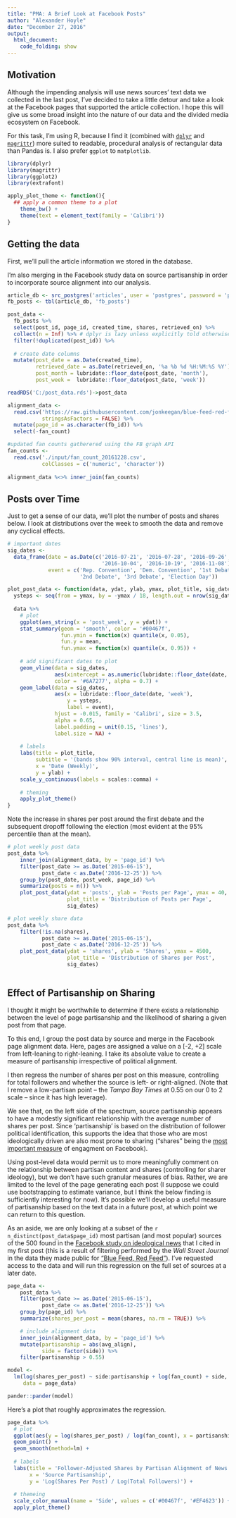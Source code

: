 ```yaml
---
title: "PMA: A Brief Look at Facebook Posts"
author: "Alexander Hoyle"
date: "December 27, 2016"
output:
  html_document:
    code_folding: show
---
```


## Motivation

Although the impending analysis will use news sources' text data we collected in the
last post, I've decided to take a little detour and take a look at the Facebook
pages that supported the article collection. I hope this will give us some broad
insight into the nature of our data and the divided media ecosystem on Facebook.

For this task, I'm using R, because I find it (combined with 
[`dplyr`](https://github.com/hadley/dplyr)
and [`magrittr`](https://github.com/tidyverse/magrittr))
more suited to readable, procedural analysis of rectangular data than Pandas is.
I also prefer `ggplot` to `matplotlib`.

```r
library(dplyr)
library(magrittr)
library(ggplot2)
library(extrafont)

apply_plot_theme <- function(){
  ## apply a common theme to a plot
    theme_bw() +
    theme(text = element_text(family = 'Calibri'))
}
```

## Getting the data

First, we'll pull the article information we stored in the database.

I'm also merging in the Facebook study data on source partisanship in order to 
incorporate source alignment into our analysis.

```r
article_db <- src_postgres('articles', user = 'postgres', password = 'postgres')
fb_posts <- tbl(article_db, 'fb_posts')

post_data <- 
  fb_posts %>%
  select(post_id, page_id, created_time, shares, retrieved_on) %>%
  collect(n = Inf) %>% # dplyr is lazy unless explicitly told otherwise
  filter(!duplicated(post_id)) %>%
  
  # create date columns
  mutate(post_date = as.Date(created_time),
         retrieved_date = as.Date(retrieved_on, '%a %b %d %H:%M:%S %Y'),
         post_month = lubridate::floor_date(post_date, 'month'),
         post_week =  lubridate::floor_date(post_date, 'week'))
```

```r
readRDS('C:/post_data.rds')->post_data
```

```r
alignment_data <-
  read.csv('https://raw.githubusercontent.com/jonkeegan/blue-feed-red-feed-sources/master/included_sources.csv',
           stringsAsFactors = FALSE) %>%
  mutate(page_id = as.character(fb_id)) %>%
  select(-fan_count)

#updated fan counts gatherered using the FB graph API
fan_counts <-
  read.csv('./input/fan_count_20161228.csv',
           colClasses = c('numeric', 'character'))
  
alignment_data %<>% inner_join(fan_counts)
```

## Posts over Time

Just to get a sense of our data, we'll plot the number of posts and shares below.
I look at distributions over the week to smooth the data and remove any cyclical
effects.

```r
# important dates
sig_dates <-
  data_frame(date = as.Date(c('2016-07-21', '2016-07-28', '2016-09-26',
                              '2016-10-04', '2016-10-19', '2016-11-08')),
             event = c('Rep. Convention', 'Dem. Convention', '1st Debate',
                       '2nd Debate', '3rd Debate', 'Election Day'))

plot_post_data <- function(data, ydat, ylab, ymax, plot_title, sig_dates){
  ysteps <- seq(from = ymax, by = -ymax / 18, length.out = nrow(sig_dates))
  
  data %>%
    # plot
    ggplot(aes_string(x = 'post_week', y = ydat)) +
    stat_summary(geom = 'smooth', color = '#00467f',
                 fun.ymin = function(x) quantile(x, 0.05),
                 fun.y = mean,
                 fun.ymax = function(x) quantile(x, 0.95)) +
    
    # add significant dates to plot
    geom_vline(data = sig_dates, 
               aes(xintercept = as.numeric(lubridate::floor_date(date, 'week'))),
               color = '#6A7277', alpha = 0.7) +
    geom_label(data = sig_dates,
               aes(x = lubridate::floor_date(date, 'week'),
                   y = ysteps,
                   label = event),
               hjust = -0.015, family = 'Calibri', size = 3.5,
               alpha = 0.65,
               label.padding = unit(0.15, 'lines'),
               label.size = NA) +
    
    # labels
    labs(title = plot_title,
         subtitle = '(bands show 90% interval, central line is mean)',
         x = 'Date (Weekly)',
         y = ylab) +
    scale_y_continuous(labels = scales::comma) +
  
    # theming
    apply_plot_theme()
}

```

Note the increase in shares per post around the first debate and
the subsequent dropoff following the election (most evident at the 95% percentile
than at the mean).

```r
# plot weekly post data
post_data %>%
    inner_join(alignment_data, by = 'page_id') %>%
    filter(post_date >= as.Date('2015-06-15'),
           post_date < as.Date('2016-12-25')) %>%
    group_by(post_date, post_week, page_id) %>%
    summarize(posts = n()) %>%
    plot_post_data(ydat = 'posts', ylab = 'Posts per Page', ymax = 40,
                   plot_title = 'Distribution of Posts per Page',
                   sig_dates)

# plot weekly share data
post_data %>%
    filter(!is.na(shares),
           post_date >= as.Date('2015-06-15'),
           post_date < as.Date('2016-12-25')) %>%
    plot_post_data(ydat = 'shares', ylab = 'Shares', ymax = 4500,
                   plot_title = 'Distribution of Shares per Post',
                   sig_dates)
    

```

## Effect of Partisanship on Sharing

I thought it might be worthwhile to determine if there exists a relationship
between the level of page partisanship and the likelihood of sharing a given
post from that page.

To this end, I group the post data by source and merge in the Facebook page
alignment data. Here, pages are assigned a value on a [-2, +2] scale from left-leaning
to right-leaning. I take its absolute value to create a measure of partisanship
irrespective of political alignment.

I then regress the number of shares per post on this measure, controlling for total
followers and whether the source is left- or right-aligned. (Note that I remove a
low-partisan point -- the *Tampa Bay Times* at 0.55 on our 0 to 2 scale -- since it has
high leverage).

We see that, on the left side of the spectrum, source partisanship appears to have
a modestly significant relationship with the average number of shares per post.
Since 'partisanship' is based  on the distribution of follower political identification,
this supports the idea that those who are most ideologically driven are also most
prone to sharing ("shares" being the [most important measure](http://www.adweek.com/news/advertising-branding/brands-favor-social-shares-over-likes-148256)
of engagment on Facebook).

Using post-level data would permit us to more meaningfully comment on the relationship between 
partisan content and shares (controlling for sharer ideology), but
we don't have such granular measures of bias. Rather, we are limited to the level of
the page generating each post (I suppose we could use bootstrapping to estimate variance,
but I think the below finding is sufficiently interesting for now). It's possible
we'll develop a useful measure of partisanship based on the text data in a future
post, at which point we can return to this question.

As an aside, we are only looking at a subset of the `r n_distinct(post_data$page_id)`
most partisan (and most popular) sources of the 500 found in the [Facebook study on ideological news](https://dataverse.harvard.edu/file.xhtml?fileId=2676555&version=2.2)
that I cited in my first post (this is a result of filtering performed by the *Wall
Street Journal* in the data they made public for 
["Blue Feed, Red Feed"](http://graphics.wsj.com/blue-feed-red-feed/)). I've requested
access to the data and will run this regression on the full set of sources at a later date.

```r
page_data <-
    post_data %>%
    filter(post_date >= as.Date('2015-06-15'),
           post_date <= as.Date('2016-12-25')) %>%
    group_by(page_id) %>%
    summarize(shares_per_post = mean(shares, na.rm = TRUE)) %>%

    # include alignment data
    inner_join(alignment_data, by = 'page_id') %>%
    mutate(partisanship = abs(avg_align),
           side = factor(side)) %>%
    filter(partisanship > 0.55)

model <-
  lm(log(shares_per_post) ~ side:partisanship + log(fan_count) + side,
     data = page_data)

pander::pander(model)
```

Here's a plot that roughly approximates the regression.

```r
page_data %>%
  # plot
  ggplot(aes(y = log(shares_per_post) / log(fan_count), x = partisanship, color = side)) +
  geom_point() +
  geom_smooth(method=lm) +
  
  # labels
  labs(title = 'Follower-Adjusted Shares by Partisan Alignment of News Source',
       x = 'Source Partisanship',
       y = 'Log(Shares Per Post) / Log(Total Followers)') +
  
  # themeing
  scale_color_manual(name = 'Side', values = c('#00467f', '#EF4623')) +
  apply_plot_theme()
```